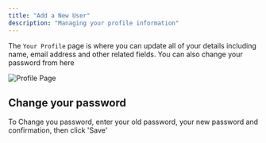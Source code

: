 ```yaml
---
title: "Add a New User"
description: "Managing your profile information"
---
```


The `Your Profile` page is where you can update all of your details including name, email address and other related fields. You can also change your password from here

![Profile Page](/assets/content/profile.png)


## Change your password

To Change you password, enter your old password, your new password and confirmation, then click 'Save'


